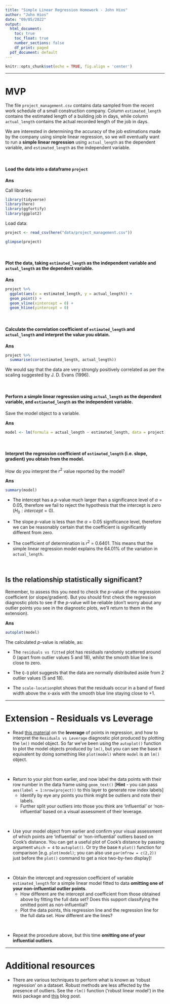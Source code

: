 ```yaml
---
title: "Simple Linear Regression Homework - John Hios"
author: "John Hios"
date: "09/05/2022"
output:
  html_document:
    toc: true
    toc_float: true
    number_sections: false
    df_print: paged
  pdf_document: default
---
```



```r
knitr::opts_chunk$set(echo = TRUE, fig.align = 'center')
```

<hr>

# MVP

The file `project_management.csv` contains data sampled from the recent work schedule of a small construction company. Column `estimated_length` contains the estimated length of a building job in days, while column `actual_length` contains the actual recorded length of the job in days. 

We are interested in determining the accuracy of the job estimations made by the company using simple linear regression, so we will eventually want to run a **simple linear regression** using `actual_length` as the dependent variable, and `estimated_length` as the independent variable.

<br>

#### Load the data into a dataframe `project`

__Ans__

Call libraries:
```r
library(tidyverse)
library(here)
library(ggfortify)
library(ggplot2)
```

Load data:
```r
project <- read_csv(here("data/project_management.csv"))

glimpse(project)
```

<br>

#### Plot the data, taking `estimated_length` as the independent variable and `actual_length` as the dependent variable. 

__Ans__
```r
project %>%
  ggplot(aes(x = estimated_length, y = actual_length)) +
  geom_point() +
  geom_vline(xintercept = 0) +
  geom_hline(yintercept = 0)
```


<br>

#### Calculate the correlation coefficient of `estimated_length` and `actual_length` and interpret the value you obtain.

__Ans__
```r
project %>%
  summarise(cor(estimated_length, actual_length))
```
We would say that the data are very strongly positively correlated as per the scaling suggested by  J. D. Evans (1996).

<br>

#### Perform a simple linear regression using `actual_length` as the dependent variable, and `estimated_length` as the independent variable. 

Save the model object to a variable. 

__Ans__
```r
model <- lm(formula = actual_length ~ estimated_length, data = project)
```


<br>

#### Interpret the regression coefficient of `estimated_length` (i.e. slope, gradient) you obtain from the model. 

How do you interpret the $r^2$ value reported by the model?

__Ans__
```r
summary(model)
```
  + The intercept has a $p$-value much larger than a significance level of $\alpha$ = 0.05, therefore we fail to reject the hypothesis that the intercept is zero ($H_0: intercept = 0$).

  + The slope $p$-value is less than the $\alpha$ = 0.05 significance level, therefore we can be reasonably certain that the coefficient is significantly different from zero.

  + The coefficient of determination is $r^2$ = 0.6401. This means that the simple linear regression model explains the 64.01% of the variation in ``actual_length``.  

<br>

## Is the relationship statistically significant? 

Remember, to assess this you need to check the $p$-value of the regression coefficient (or slope/gradient). But you should first check the regression diagnostic plots to see if the $p$-value will be reliable (don't worry about any outlier points you see in the diagnostic plots, we'll return to them in the extension).


__Ans__
```r
autoplot(model)
```

The calculated $p$-value is  reliable, as:

  + The ``residuals vs fitted`` plot has residuals randomly scattered around  0 (apart from outlier values 5 and 18), whilst the smooth blue line is close to zero.

  + The ``Q-Q`` plot suggests that the data are normally distributed aside from 2 outlier values (5 and 18).

  +  The ``scale-location``plot shows that the residuals occur in a band of fixed width above the x-axis with the smooth blue line staying close to +1. 


<hr>

# Extension - Residuals vs Leverage

* Read [this material](https://boostedml.com/2019/03/linear-regression-plots-residuals-vs-leverage.html) on the **leverage** of points in regression, and how to interpret the `Residuals vs Leverage` diagnostic plot produced by plotting the `lm()` model object. So far we've been using the `autoplot()` function to plot the model objects produced by `lm()`, but you can see the base `R` equivalent by doing something like `plot(model)` where `model` is an `lm()` object.

<br>

* Return to your plot from earlier, and now label the data points with their row number in the data frame using `geom_text()` [**Hint** - you can pass `aes(label = 1:nrow(project))` to this layer to generate row index labels]
  - Identify by eye any points you think might be outliers and note their labels.
  - Further split your outliers into those you think are 'influential' or 'non-influential' based on a visual assessment of their leverage.

<br>

* Use your model object from earlier and confirm your visual assessment of which points are 'influential' or 'non-influential' outliers based on Cook's distance. You can get a useful plot of Cook's distance by passing argument `which = 4` to `autoplot()`. Or try the base `R` `plot()` function for comparison [e.g. `plot(model)`; you can also use `par(mfrow = c(2,2))` just before the `plot()` command to get a nice two-by-two display]!

<br>

* Obtain the intercept and regression coefficient of variable `estimated_length` for a simple linear model fitted to data **omitting one of your non-influential outlier points**. 
  - How different are the intercept and coefficient from those obtained above by fitting the full data set? Does this support classifying the omitted point as non-influential? 
  - Plot the data points, this regression line and the regression line for the full data set. How different are the lines?
  
<br>

* Repeat the procedure above, but this time **omitting one of your influential outliers**. 

<hr>

# Additional resources

* There are various techniques to perform what is known as 'robust regression' on a dataset. Robust methods are less affected by the presence of outliers. See the `rlm()` function ('robust linear model') in the `MASS` package and [this](http://www.alastairsanderson.com/R/tutorials/robust-regression-in-R/) blog post.



